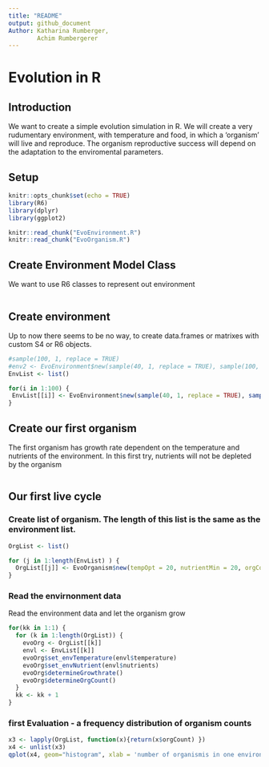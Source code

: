 ```yaml
---
title: "README"
output: github_document
Author: Katharina Rumberger,
        Achim Rumbergerer
---
```

# Evolution in R

## Introduction
We want to create a simple evolution simulation in R.
We will create a very rudumentary environment, with temperature and food, in which a 'organism' will live and reproduce. The organism reproductive success will depend on the adaptation to the enviromental parameters. 

## Setup

```r
knitr::opts_chunk$set(echo = TRUE)
library(R6)
library(dplyr)
library(ggplot2)

knitr::read_chunk("EvoEnvironment.R")
knitr::read_chunk("EvoOrganism.R")

```

## Create Environment Model Class 

We want to use R6 classes to represent out environment 
```r
```

## Create environment
Up to now there seems to be no way, to create data.frames or matrixes with custom S4 or R6 objects.


```r
#sample(100, 1, replace = TRUE)
#env2 <- EvoEnvironment$new(sample(40, 1, replace = TRUE), sample(100, 1, replace = TRUE))
EnvList <- list()

for(i in 1:100) {
 EnvList[[i]] <- EvoEnvironment$new(sample(40, 1, replace = TRUE), sample(100, 1, replace = TRUE))
}

```

## Create our first organism
The first organism has growth rate dependent on the temperature and nutrients of the environment.
In this first try, nutrients will not be depleted by the organism
```r
```

## Our first live cycle
### Create list of organism. The length of this list is the same as the environment list. 
```r
OrgList <- list()

for (j in 1:length(EnvList) ) {
  OrgList[[j]] <- EvoOrganism$new(tempOpt = 20, nutrientMin = 20, orgCount = 1)
}
```

### Read the envirnonment data
Read the environment data and let the organism grow
```r
for(kk in 1:1) {
  for (k in 1:length(OrgList)) {
    evoOrg <- OrgList[[k]]
    envl <- EnvList[[k]]
    evoOrg$set_envTemperature(envl$temperature)
    evoOrg$set_envNutrient(envl$nutrients)
    evoOrg$determineGrowthrate()
    evoOrg$determineOrgCount()
  }
  kk <- kk + 1
}
```
### first Evaluation - a frequency distribution of organism counts
```r
x3 <- lapply(OrgList, function(x){return(x$orgCount) })
x4 <- unlist(x3)
qplot(x4, geom="histogram", xlab = 'number of organismis in one environment', main = 'Organism Growth') 

```
